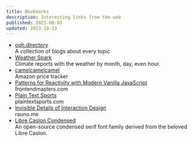 ```yaml
---
title: Bookmarks
description: Interesting links from the web
published: 2023-08-05
updated: 2023-10-13
---
```


- [ooh.directory](https://ooh.directory/) <br/><span>A collection of blogs about every topic</span>
- [Weather Spark](https://weatherspark.com/) <br/><span>Climate reports with the weather by month, day, even hour.</span>
- [camelcamelcamel](https://camelcamelcamel.com/) <br/><span>Amazon price tracker</span>
- [Patterns for Reactivity with Modern Vanilla JavaScript](https://frontendmasters.com/blog/vanilla-javascript-reactivity/) <br/><span>frontendmasters.com</span>
- [Plain Text Sports](https://plaintextsports.com/) <br/><span>plaintextsports.com</span>
- [Invisible Details of Interaction Design](https://rauno.me/craft/interaction-design) <br/><span>rauno.me</span>
- [Libre Caslon Condensed](https://github.com/ertekinno/libre-caslon-condensed) <br/><span>An open-source condensed serif font family derived from the beloved Libre Caslon.</span>
